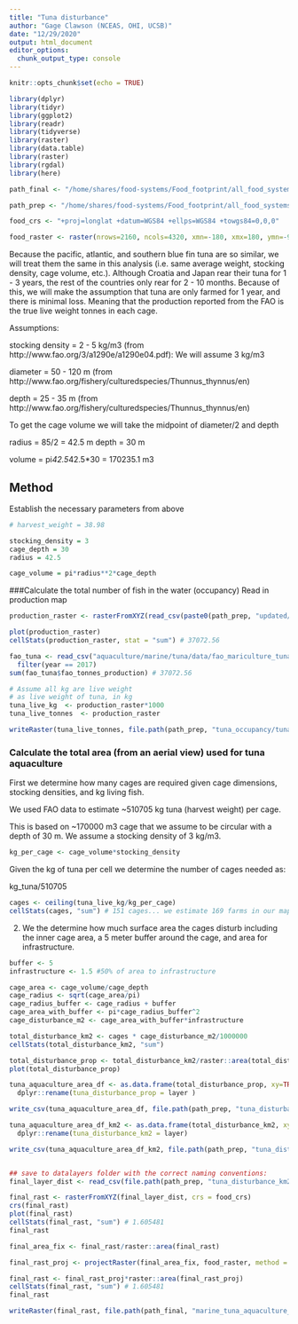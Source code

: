 ```yaml
---
title: "Tuna disturbance"
author: "Gage Clawson (NCEAS, OHI, UCSB)"
date: "12/29/2020"
output: html_document
editor_options: 
  chunk_output_type: console
---
```


```r
knitr::opts_chunk$set(echo = TRUE)
```

```r
library(dplyr)
library(tidyr)
library(ggplot2)
library(readr)
library(tidyverse)
library(raster)
library(data.table)
library(raster)
library(rgdal)
library(here)

path_final <- "/home/shares/food-systems/Food_footprint/all_food_systems/datalayers"

path_prep <- "/home/shares/food-systems/Food_footprint/all_food_systems/dataprep/aquaculture/marine/tuna/"

food_crs <- "+proj=longlat +datum=WGS84 +ellps=WGS84 +towgs84=0,0,0"

food_raster <- raster(nrows=2160, ncols=4320, xmn=-180, xmx=180, ymn=-90, ymx=90)

```

Because the pacific, atlantic, and southern blue fin tuna are so similar, we will treat them the same in this analysis (i.e. same average weight, stocking density, cage volume, etc.). Although Croatia and Japan rear their tuna for 1 - 3 years, the rest of the countries only rear for 2 - 10 months. Because of this, we will make the assumption that tuna are only farmed for 1 year, and there is minimal loss. Meaning that the production reported from the FAO is the true live weight tonnes in each cage. 


Assumptions:

stocking density = 2 - 5 kg/m3 (from http://www.fao.org/3/a1290e/a1290e04.pdf): We will assume 3 kg/m3

diameter = 50 - 120 m (from http://www.fao.org/fishery/culturedspecies/Thunnus_thynnus/en)

depth = 25 - 35 m (from http://www.fao.org/fishery/culturedspecies/Thunnus_thynnus/en)

To get the cage volume we will take the midpoint of diameter/2 and depth

radius = 85/2 = 42.5 m
depth = 30 m 

volume = pi*42.5*42.5*30 = 170235.1 m3


## Method 

Establish the necessary parameters from above
```r
# harvest_weight = 38.98

stocking_density = 3
cage_depth = 30
radius = 42.5

cage_volume = pi*radius**2*cage_depth

```

###Calculate the total number of fish in the water (occupancy)
Read in production map

```r
production_raster <- rasterFromXYZ(read_csv(paste0(path_prep, "updated/tuna_farm_updated.csv")), crs = food_crs) 

plot(production_raster)
cellStats(production_raster, stat = "sum") # 37072.56

fao_tuna <- read_csv("aquaculture/marine/tuna/data/fao_mariculture_tuna.csv") %>%
  filter(year == 2017)
sum(fao_tuna$fao_tonnes_production) # 37072.56
```

```r
# Assume all kg are live weight 
# as live weight of tuna, in kg
tuna_live_kg  <- production_raster*1000
tuna_live_tonnes  <- production_raster

writeRaster(tuna_live_tonnes, file.path(path_prep, "tuna_occupancy/tuna_live_tonnes.tif"), format = "GTiff", overwrite = TRUE)
```


### Calculate the total area (from an aerial view) used for tuna aquaculture

First we determine how many cages are required given cage dimensions, stocking densities, and kg living fish. 

We used FAO data to estimate ~510705 kg tuna (harvest weight) per cage.

This is based on ~170000 m3 cage that we assume to be circular with a depth of 30 m.  We assume a stocking density of 3 kg/m3.

```r

kg_per_cage <- cage_volume*stocking_density

```

Given the kg of tuna per cell we determine the number of cages needed as:

kg_tuna/510705

```r

cages <- ceiling(tuna_live_kg/kg_per_cage)
cellStats(cages, "sum") # 151 cages... we estimate 169 farms in our mapping... so not too bad
```

2. We the determine how much surface area the cages disturb including the inner cage area, a 5 meter buffer around the cage, and area for infrastructure.

```r
buffer <- 5
infrastructure <- 1.5 #50% of area to infrastructure

cage_area <- cage_volume/cage_depth
cage_radius <- sqrt(cage_area/pi)
cage_radius_buffer <- cage_radius + buffer
cage_area_with_buffer <- pi*cage_radius_buffer^2
cage_disturbance_m2 <- cage_area_with_buffer*infrastructure

total_disturbance_km2 <- cages * cage_disturbance_m2/1000000
cellStats(total_disturbance_km2, "sum")

total_disturbance_prop <- total_disturbance_km2/raster::area(total_disturbance_km2)
plot(total_disturbance_prop)

tuna_aquaculture_area_df <- as.data.frame(total_disturbance_prop, xy=TRUE) %>% 
  dplyr::rename(tuna_disturbance_prop = layer )

write_csv(tuna_aquaculture_area_df, file.path(path_prep, "tuna_disturbance_prop.csv"))

tuna_aquaculture_area_df_km2 <- as.data.frame(total_disturbance_km2, xy = TRUE) %>%
  dplyr::rename(tuna_disturbance_km2 = layer)

write_csv(tuna_aquaculture_area_df_km2, file.path(path_prep, "tuna_disturbance_km2.csv"))


## save to datalayers folder with the correct naming conventions: 
final_layer_dist <- read_csv(file.path(path_prep, "tuna_disturbance_km2.csv"))

final_rast <- rasterFromXYZ(final_layer_dist, crs = food_crs)
crs(final_rast)
plot(final_rast)
cellStats(final_rast, "sum") # 1.605481
final_rast

final_area_fix <- final_rast/raster::area(final_rast)

final_rast_proj <- projectRaster(final_area_fix, food_raster, method = "ngb")

final_rast <- final_rast_proj*raster::area(final_rast_proj)
cellStats(final_rast, "sum") # 1.605481
final_rast

writeRaster(final_rast, file.path(path_final, "marine_tuna_aquaculture_meat_disturbance.tif"), overwrite = TRUE)
```


